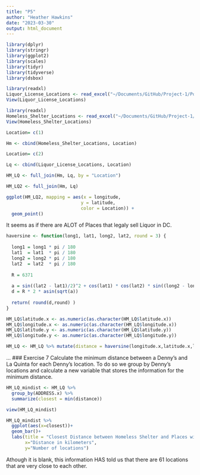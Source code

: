 ```yaml
---
title: "P5"
author: "Heather Hawkins"
date: "2023-03-30"
output: html_document
---
```



```r
library(dplyr)
library(stringr)
library(ggplot2)
library(scales)
library(tidyr)
library(tidyverse) 
library(dsbox) 
```

```r
library(readxl)
Liquor_License_Locations <- read_excel("~/Documents/GitHub/Project-1/Porfolio 5/Liquor License Locations.xlsx")
View(Liquor_License_Locations)

library(readxl)
Homeless_Shelter_Locations <- read_excel("~/Documents/GitHub/Project-1/Porfolio 5/Homeless Shelter Locations.xlsx")
View(Homeless_Shelter_Locations)
```

```r
Location= c(1)

Hm <- cbind(Homeless_Shelter_Locations, Location)

Location= c(2)

Lq <- cbind(Liquor_License_Locations, Location)

HM_LQ <- full_join(Hm, Lq, by = "Location")

HM_LQ2 <- full_join(Hm, Lq)

ggplot(HM_LQ2, mapping = aes(x = longitude,
                            y = latitude,
                            color = Location)) +
  geom_point()
```
It seems as if there are ALOT of Places that legaly sell Liquor in DC. 


```R
haversine <- function(long1, lat1, long2, lat2, round = 3) {
  
  long1 = long1 * pi / 180
  lat1  = lat1  * pi / 180
  long2 = long2 * pi / 180
  lat2  = lat2  * pi / 180
  
  R = 6371 
  
  a = sin((lat2 - lat1)/2)^2 + cos(lat1) * cos(lat2) * sin((long2 - long1)/2)^2
  d = R * 2 * asin(sqrt(a))
  
  return( round(d,round) ) 
}

HM_LQ$latitude.x <- as.numeric(as.character(HM_LQ$latitude.x))
HM_LQ$longitude.x <- as.numeric(as.character(HM_LQ$longitude.x))
HM_LQ$latitude.y <- as.numeric(as.character(HM_LQ$latitude.y))
HM_LQ$longitude.y <- as.numeric(as.character(HM_LQ$longitude.y))
```


```R
HM_LQ <- HM_LQ %>% mutate(distance = haversine(longitude.x,latitude.x,longitude.y,latitude.y))
```
...
### Exercise 7
Calculate the minimum distance between a Denny’s and La Quinta for each Denny’s location. To do so we group by Denny’s locations and calculate a new variable that stores the information for the minimum distance.


```R
HM_LQ_mindist <- HM_LQ %>%
  group_by(ADDRESS.x) %>%
  summarize(closest = min(distance))
```

```R
view(HM_LQ_mindist)

HM_LQ_mindist %>%
  ggplot(aes(x=closest))+
  geom_bar()+
  labs(title = "Closest Distance between Homeless Shelter and Places with Liqour Licenses",
       x="Distance in kilometers",
       y="Number of locations")
```

Athough it is blank, this information HAS told us that there are 61 locations that are very close to each other. 